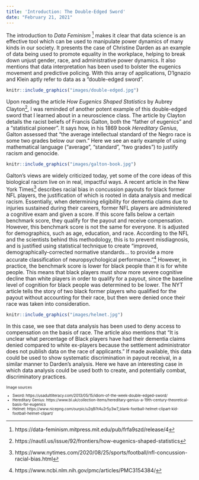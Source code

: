 ```yaml
---
title: 'Introduction: The Double-Edged Sword'
date: "February 21, 2021"
---
```


The introduction to *Data Feminism* ^[https://data-feminism.mitpress.mit.edu/pub/frfa9szd/release/4] makes it clear that data science is an effective tool which can be used to manipulate power dynamics of many kinds in our society. It presents the case of Christine Darden as an example of data being used to promote equality in the workplace, helping to break down unjust gender, race, and administrative power dynamics. It also mentions that data interpretation has been used to bolster the eugenics movement and predictive policing. With this array of applications, D'Ignazio and Klein aptly refer to data as a “double-edged sword”. 

```r
knitr::include_graphics("images/double-edged.jpg")
```

Upon reading the article *How Eugenics Shaped Statistics* by Aubrey Clayton^[https://nautil.us/issue/92/frontiers/how-eugenics-shaped-statistics], I was reminded of another potent example of this double-edged sword that I learned about in a neuroscience class. The article by Clayton details the racist beliefs of Francis Galton, both the “father of eugenics” and a “statistical pioneer”. It says how, in his 1869 book *Hereditary Genius*, Galton assessed that “the average intellectual standard of the Negro race is some two grades below our own.” Here we see an early example of using mathematical language (“average”, “standard”, “two grades”) to justify racism and genocide. 

```r
knitr::include_graphics("images/galton-book.jpg")
```

Galton’s views are widely criticized today, yet some of the core ideas of this biological racism live on in real, impactful ways. A recent article in the New York Times^[https://www.nytimes.com/2020/08/25/sports/football/nfl-concussion-racial-bias.html] describes racial bias in concussion payouts for black former NFL players, the justification of which is rooted in data analysis and medical racism. Essentially, when determining eligibility for dementia claims due to injuries sustained during their careers, former NFL players are administered a cognitive exam and given a score. If this score falls below a certain benchmark score, they qualify for the payout and receive compensation. However, this benchmark score is not the same for everyone. It is adjusted for demographics, such as age, education, and race. According to the NFL and the scientists behind this methodology, this is to prevent misdiagnosis, and is justified using statistical technique to create “improved, demographically-corrected normative standards… to provide a more accurate classification of neuropsychological performance.”^[https://www.ncbi.nlm.nih.gov/pmc/articles/PMC3154384/] However, in practice, the benchmark score is lower for black people than it is for white people. This means that black players must show more severe cognitive decline than white players in order to qualify for a payout, since the baseline level of cognition for black people was determined to be lower. The NYT article tells the story of two black former players who qualified for the payout without accounting for their race, but then were denied once their race was taken into consideration. 

```r
knitr::include_graphics("images/helmet.jpg")
```

In this case, we see that data analysis has been used to deny access to compensation on the basis of race. The article also mentions that “It is unclear what percentage of Black players have had their dementia claims denied compared to white ex-players because the settlement administrator does not publish data on the race of applicants.” If made available, this data could be used to show systematic discrimination in payout receival, in a similar manner to Darden’s analysis. Here we have an interesting case in which data analysis could be used both to create, and potentially combat, discriminatory practices. 

<font size = "1">

Image sources

* Sword: https://usadultliteracy.com/2013/05/15/idiom-of-the-week-double-edged-sword/
* Hereditary Genius: https://www.bl.uk/collection-items/hereditary-genius-a-19th-century-theoretical-basis-for-eugenics
* Helmet: https://www.nicepng.com/ourpic/u2q8i1t4u2r5y3w7_blank-football-helmet-clipart-kid-football-helmet-clipart/

</font>

